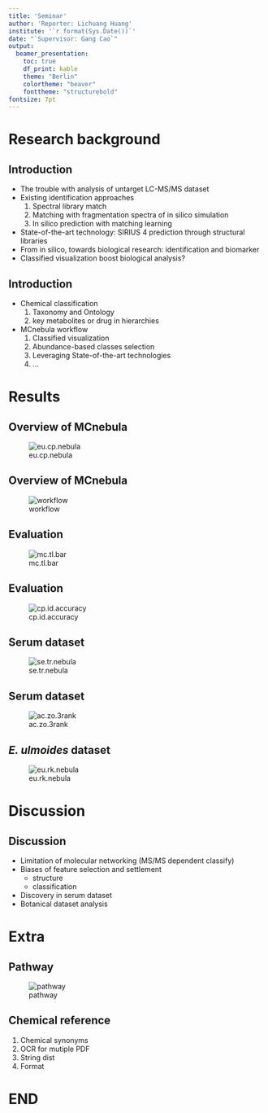 ```yaml
---
title: 'Seminar'
author: 'Reporter: Lichuang Huang'
institute: '`r format(Sys.Date())`'
date: "`Supervisor: Gang Cao`"
output:
  beamer_presentation:
    toc: true
    df_print: kable
    theme: "Berlin"
    colortheme: "beaver"
    fonttheme: "structurebold"
fontsize: 7pt
---
```


# Research background

## Introduction

+ The trouble with analysis of untarget LC-MS/MS dataset 
+ Existing identification approaches
    1. Spectral library match
    2. Matching with fragmentation spectra of in silico simulation
    3. In silico prediction with matching learning
+ State-of-the-art technology: SIRIUS 4 prediction through structural libraries
+ From in silico, towards biological research: identification and biomarker
+ Classified visualization boost biological analysis?

## Introduction

+ Chemical classification
    1. Taxonomy and Ontology
    2. key metabolites or drug in hierarchies
+ MCnebula workflow
    1. Classified visualization
    2. Abundance-based classes selection
    3. Leveraging State-of-the-art technologies
    4. ...

# Results

## Overview of MCnebula

![eu.cp.nebula](/home/wizard/operation/desk/mc_data/png/fig_1.eu.couple.nebula_1.png)

## Overview of MCnebula

![workflow](/home/wizard/operation/desk/mc_data/png/ps_fig_2.workflow_1.png)

## Evaluation

![mc.tl.bar](/home/wizard/operation/desk/mc_data/png/ps_fig_5.mc.toler_1.png)

## Evaluation

![cp.id.accuracy](/home/wizard/operation/desk/mc_data/png/fig_6.comp.accu_identi_1.png)

## Serum dataset

![se.tr.nebula](/home/wizard/operation/desk/mc_data/png/ps_fig_3.trace.bio_1.png)

## Serum dataset

![ac.zo.3rank](/home/wizard/operation/desk/mc_data/png/ps_fig_4.ac.zoom_1.png)

## *E. ulmoides* dataset

![eu.rk.nebula](/home/wizard/operation/desk/mc_data/png/fig_7.eu.rank_1.png)

# Discussion

## Discussion

+ Limitation of molecular networking (MS/MS dependent classify)
+ Biases of feature selection and settlement
    + structure
    + classification
+ Discovery in serum dataset
+ Botanical dataset analysis

# Extra

## Pathway

![pathway](/home/wizard/operation/desk/mc_data/png/ps_pathway.png)

## Chemical reference

1. Chemical synonyms
2. OCR for mutiple PDF
3. String dist
4. Format

# END
